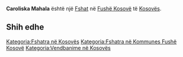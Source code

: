 {{Fshat në Kosovës
 | Emri                = Caroliska Mahala
| srp_N_name = Caroliska Mahala
| srp_N_FULL_NAME_RO = Caroliska Mahala
| srp_N_FULL_NAME_ND_RO = Caroliska Mahala
| srp_N_SORT_NAME_RG = CAROLISKAMAHALA
| srp_N_FULL_NAME_RG = Caroliska Mahala
| srp_N_FULL_NAME_ND_RG = Caroliska Mahala

 | Emri (Rasa dhanore) = 
 | Figura              = 
 | Shteti              = Kosovo
 | Komuna              = Fushë Kosovë
 | Kodi postar         = 
 | Sipërfaqja          = 

 | Popullsia           = 

 | Regj. i popullsisë  = 
 | Dend. e popullsisë  = 
 | Faqja zyrtare       = 
 <!--- Koordinatat ----> 
 | Gjerësia            = 42.678333
 | Gjatësia            = 21.686111
 | Lartësia            = 
}}
'''Caroliska Mahala''' është një [[Fshat]] në [[Fushë Kosovë]] të [[Kosovës]].

<!-- == Gjeografia == -->
<!-- == Historia == -->
<!-- == Demografia == -->
== Shih edhe ==
{{Komuna Fushë Kosovë}}
{{Kosovo-Administrata-Cung}}

[[Kategoria:Fshatra në Kosovës]]
[[Kategoria:Fshatra në Kommunes Fushë Kosovë]]
[[Kategoria:Vendbanime në Kosovës]]
